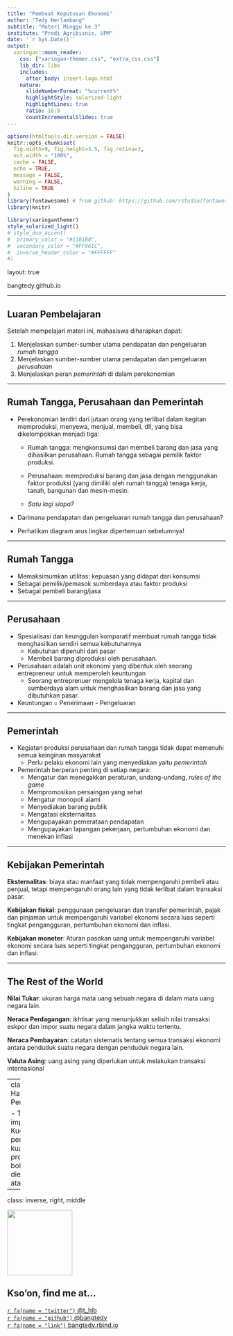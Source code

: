 ```yaml
---
title: "Pembuat Keputusan Ekonomi"
author: "Tedy Herlambang"
subtitle: "Materi Minggu ke 3"
institute: "Prodi Agribisnis, UPM"
date: '`r Sys.Date()`'
output:
  xaringan::moon_reader:
    css: ["xaringan-themer.css", "extra_css.css"]
    lib_dir: libs
    includes:
      after_body: insert-logo.html
    nature:
      slideNumberFormat: "%current%"
      highlightStyle: solarized-light
      highlightLines: true
      ratio: 16:9
      countIncrementalSlides: true
---
```

```r
options(htmltools.dir.version = FALSE)
knitr::opts_chunk$set(
  fig.width=9, fig.height=3.5, fig.retina=3,
  out.width = "100%",
  cache = FALSE,
  echo = TRUE,
  message = FALSE, 
  warning = FALSE,
  hiline = TRUE
)
library(fontawesome) # from github: https://github.com/rstudio/fontawesome
library(knitr)
```

```r
library(xaringanthemer)
style_solarized_light()
# style_duo_accent(
#  primary_color = "#1381B0",
#  secondary_color = "#FF961C",
#  inverse_header_color = "#FFFFFF"
#)
```
layout: true

<div class="my-footer"><span>bangtedy.github.io</span></div>

<!-- this adds the link footer to all slides, depends on my-footer class in css-->

---

## Luaran Pembelajaran
Setelah mempelajari materi ini, mahasiswa diharapkan dapat:


1. Menjelaskan sumber-sumber utama pendapatan dan pengeluaran *rumah tangga*
2. Menjelaskan sumber-sumber utama pendapatan dan pengeluaran *perusahaan*
3. Menjelaskan peran *pemerintah* di dalam perekonomian

---

## Rumah Tangga, Perusahaan dan Pemerintah

- Perekonomian terdiri dari jutaan orang yang terlibat dalam kegitan memproduksi, menyewa, menjual, membeli, dll, yang bisa dikelompokkan menjadi tiga:

  + Rumah tangga: mengkonsumsi dan membeli barang dan jasa yang dihasilkan perusahaan. Rumah tangga sebagai pemilik faktor produksi.

  + Perusahaan: memproduksi barang dan jasa dengan menggunakan faktor produksi (yang dimiliki oleh rumah tangga) tenaga kerja, tanah, bangunan dan mesin-mesin.

  + *Satu lagi siapa?*

- Darimana pendapatan dan pengeluaran rumah tangga dan perusahaan?
- Perhatikan diagram arus lingkar dipertemuan sebelumnya!

---

## Rumah Tangga
- Memaksimumkan utilitas: kepuasan yang didapat dari konsumsi
- Sebagai pemilik/pemasok sumberdaya atau faktor produksi
- Sebagai pembeli barang/jasa

---

## Perusahaan
- Spesialisasi dan keunggulan komparatif membuat rumah tangga tidak menghasilkan sendiri semua kebutuhannya 
  + Kebutuhan dipenuhi dari pasar 
  + Membeli barang diproduksi oleh perusahaan.

- Perusahaan adalah unit ekonomi yang dibentuk oleh seorang entrepreneur untuk  memperoleh keuntungan 
  + Seorang entreprenuer mengelola tenaga kerja, kapital dan sumberdaya alam untuk menghasilkan barang dan jasa yang dibutuhkan pasar. 

- Keuntungan = Penerimaan - Pengeluaran

---

## Pemerintah

- Kegiatan produksi perusahaan dan rumah tangga tidak dapat memenuhi semua keinginan masyarakat  
  + Perlu pelaku ekonomi lain yang menyediakan yaitu *pemerintah*

- Pemerintah berperan penting di setiap negara:
  + Mengatur dan menegakkan peraturan, undang-undang, *rules of the game*
  + Mempromosikan persaingan yang sehat
  + Mengatur monopoli alami
  + Menyediakan barang publik
  + Mengatasi eksternalitas
  + Mengupayakan pemerataan pendapatan
  + Mengupayakan lapangan pekerjaan, pertumbuhan ekonomi dan menekan inflasi

---

## Kebijakan Pemerintah

**Eksternalitas**: biaya atau manfaat yang tidak mempengaruhi pembeli atau penjual, tetapi mempengaruhi orang lain yang tidak terlibat dalam transaksi pasar.

**Kebijakan fiskal**: penggunaan pengeluaran dan transfer pemerintah, pajak dan pinjaman untuk mempengaruhi variabel ekonomi secara luas seperti tingkat pengangguran, pertumbuhan ekonomi dan inflasi.

**Kebijakan moneter**: Aturan pasokan uang untuk mempengaruhi variabel ekonomi secara luas seperti tingkat pengangguran, pertumbuhan ekonomi dan inflasi.

---

## The Rest of the World

**Nilai Tukar**: ukuran harga mata uang sebuah negara di dalam mata uang negara lain.

**Neraca Perdagangan**: ikhtisar yang menunjukkan selisih nilai transaksi eskpor dan impor suatu negara dalam jangka waktu tertentu.

**Neraca Pembayaran**: catatan sistematis tentang semua transaksi ekonomi antara penduduk suatu negara dengan penduduk negara lain.

**Valuta Asing**: uang asing yang diperlukan untuk melakukan transaksi internasional

---
class: 
## Hambatan Perdagangan

- Tarif: pajak impor.
- Kuota: pembatasan kuantitas produk yang boleh diekspor atau diimpor.
---
class: inverse, right, middle

<img class= "circle" src="https://github.com/bangtedy.png" width="150px"/>

## Kso'on, find me at...

[`r fa(name = "twitter")` @t_hlb](http://twitter.com/t_hlb)  
[`r fa(name = "github")` @bangtedy](https://github.com/bangtedy)  
[`r fa(name = "link")` bangtedy.rbind.io](https://bangtedy.github.io)
